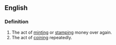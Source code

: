 ==English==
===Definition===
{{en-verb}}
# The act of [[minting]] or [[stamping]] money over again.
# The act of [[coining]] repeatedly.